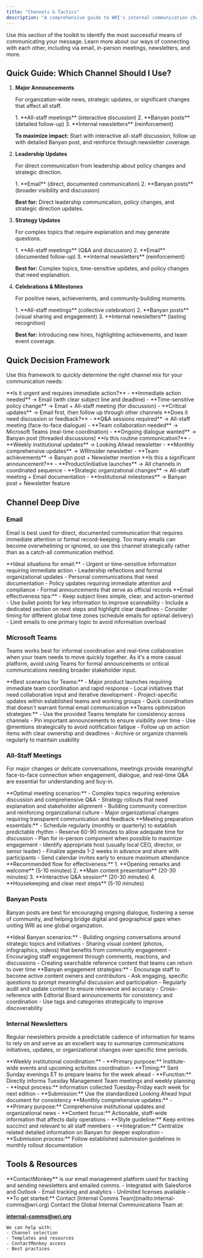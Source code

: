 ```yaml
---
title: "Channels & Tactics"
description: "A comprehensive guide to WRI's internal communication channels"
---
```


Use this section of the toolkit to identify the most successful means of communicating your message. Learn more about our ways of connecting with each other, including via email, in-person meetings, newsletters, and more.

## Quick Guide: Which Channel Should I Use?

<Steps>

1. **Major Announcements**
   
   For organization-wide news, strategic updates, or significant changes that affect all staff.
   
   <Aside type="tip" title="Best Channel Combination">
   1. **All-staff meetings** (interactive discussion)
   2. **Banyan posts** (detailed follow-up)
   3. **Internal newsletters** (reinforcement)
   </Aside>
   
   **To maximize impact:** Start with interactive all-staff discussion, follow up with detailed Banyan post, and reinforce through newsletter coverage.

2. **Leadership Updates**
   
   For direct communication from leadership about policy changes and strategic direction.
   
   <Aside type="note" title="Best Channel Combination">
   1. **Email** (direct, documented communication)
   2. **Banyan posts** (broader visibility and discussion)
   </Aside>
   
   **Best for:** Direct leadership communication, policy changes, and strategic direction updates.

3. **Strategy Updates**
   
   For complex topics that require explanation and may generate questions.
   
   <Aside type="caution" title="Best Channel Combination">
   1. **All-staff meetings** (Q&A and discussion)
   2. **Email** (documented follow-up)
   3. **Internal newsletters** (reinforcement)
   </Aside>
   
   **Best for:** Complex topics, time-sensitive updates, and policy changes that need explanation.

4. **Celebrations & Milestones**
   
   For positive news, achievements, and community-building moments.
   
   <Aside type="tip" title="Best Channel Combination">
   1. **All-staff meetings** (collective celebration)
   2. **Banyan posts** (visual sharing and engagement)
   3. **Internal newsletters** (lasting recognition)
   </Aside>
   
   **Best for:** Introducing new hires, highlighting achievements, and team event coverage.

</Steps>

## Quick Decision Framework

Use this framework to quickly determine the right channel mix for your communication needs:

<Tabs>
<TabItem label="Urgent Matters">
**Is it urgent and requires immediate action?**
- **Immediate action needed** → Email (with clear subject line and deadline)
- **Time-sensitive policy change** → Email + All-staff meeting (for discussion)
- **Critical updates** → Email first, then follow up through other channels
</TabItem>
<TabItem label="Interactive Content">
**Does it need discussion or feedback?**
- **Q&A sessions required** → All-staff meeting (face-to-face dialogue)
- **Team collaboration needed** → Microsoft Teams (real-time coordination)
- **Ongoing dialogue wanted** → Banyan post (threaded discussions)
</TabItem>
<TabItem label="Regular Updates">
**Is this routine communication?**
- **Weekly institutional updates** → Looking Ahead newsletter
- **Monthly comprehensive updates** → WRInsider newsletter
- **Team achievements** → Banyan post + Newsletter mention
</TabItem>
<TabItem label="Major Events">
**Is this a significant announcement?**
- **Product/initiative launches** → All channels in coordinated sequence
- **Strategic organizational changes** → All-staff meeting + Email documentation
- **Institutional milestones** → Banyan post + Newsletter feature
</TabItem>
</Tabs>


## Channel Deep Dive

### Email

Email is best used for direct, documented communication that requires immediate attention or formal record-keeping. Too many emails can become overwhelming or ignored, so use this channel strategically rather than as a catch-all communication method.

<Tabs>
<TabItem label="When to Use">
**Ideal situations for email:**
- Urgent or time-sensitive information requiring immediate action
- Leadership reflections and formal organizational updates
- Personal communications that need documentation
- Policy updates requiring immediate attention and compliance
- Formal announcements that serve as official records
</TabItem>
<TabItem label="Best Practices">
**Email effectiveness tips:**
- Keep subject lines simple, clear, and action-oriented
- Use bullet points for key information to improve scannability
- Include a dedicated section on next steps and highlight clear deadlines
- Consider timing for different global time zones (schedule emails for optimal delivery)
- Limit emails to one primary topic to avoid information overload
</TabItem>
</Tabs>

### Microsoft Teams

Teams works best for informal coordination and real-time collaboration when your team needs to move quickly together. As it's a more casual platform, avoid using Teams for formal announcements or critical communications needing broader stakeholder input.

<Tabs>
<TabItem label="When to Use">
**Best scenarios for Teams:**
- Major product launches requiring immediate team coordination and rapid response
- Local initiatives that need collaborative input and iterative development
- Project-specific updates within established teams and working groups
- Quick coordination that doesn't warrant formal email communication
</TabItem>
<TabItem label="Best Practices">
**Teams optimization strategies:**
- Use the provided Teams template for consistency across channels
- Pin important announcements to ensure visibility over time
- Use @mentions strategically to avoid notification fatigue
- Follow up on action items with clear ownership and deadlines
- Archive or organize channels regularly to maintain usability
</TabItem>
</Tabs>

### All-Staff Meetings

For major changes or delicate conversations, meetings provide meaningful face-to-face connection when engagement, dialogue, and real-time Q&A are essential for understanding and buy-in.

<Tabs>
<TabItem label="Best Uses">
**Optimal meeting scenarios:**
- Complex topics requiring extensive discussion and comprehensive Q&A
- Strategy rollouts that need explanation and stakeholder alignment
- Building community connection and reinforcing organizational culture
- Major organizational changes requiring transparent communication and feedback
</TabItem>
<TabItem label="Planning Checklist">
**Meeting preparation essentials:**
- Schedule regularly (monthly or quarterly) to establish predictable rhythm
- Reserve 60-90 minutes to allow adequate time for discussion
- Plan for in-person component when possible to maximize engagement
- Identify appropriate host (usually local CEO, director, or senior leader)
- Finalize agenda 1-2 weeks in advance and share with participants
- Send calendar invites early to ensure maximum attendance
</TabItem>
<TabItem label="Meeting Structure">
**Recommended flow for effectiveness:**
1. **Opening remarks and welcome** (5-10 minutes)
2. **Main content presentation** (20-30 minutes)
3. **Interactive Q&A session** (20-30 minutes)
4. **Housekeeping and clear next steps** (5-10 minutes)
</TabItem>
</Tabs>

### Banyan Posts

Banyan posts are best for encouraging ongoing dialogue, fostering a sense of community, and helping bridge digital and geographical gaps when uniting WRI as one global organization.

<Tabs>
<TabItem label="When to Use">
**Ideal Banyan scenarios:**
- Building ongoing conversations around strategic topics and initiatives
- Sharing visual content (photos, infographics, videos) that benefits from community engagement
- Encouraging staff engagement through comments, reactions, and discussions
- Creating searchable reference content that teams can return to over time
</TabItem>
<TabItem label="Best Practices">
**Banyan engagement strategies:**
- Encourage staff to become active content owners and contributors
- Ask engaging, specific questions to prompt meaningful discussion and participation
- Regularly audit and update content to ensure relevance and accuracy
- Cross-reference with Editorial Board announcements for consistency and coordination
- Use tags and categories strategically to improve discoverability
</TabItem>
</Tabs>

### Internal Newsletters

Regular newsletters provide a predictable cadence of information for teams to rely on and serve as an excellent way to summarize communications initiatives, updates, or organizational changes over specific time periods.

<Tabs>
<TabItem label="Looking Ahead (Weekly)">
**Weekly institutional coordination:**
- **Primary purpose:** Institute-wide events and upcoming activities coordination
- **Timing:** Sent Sunday evenings ET to prepare teams for the week ahead
- **Function:** Directly informs Tuesday Management Team meetings and weekly planning
- **Input process:** Information collected Tuesday-Friday each week for next edition
- **Submission:** Use the standardized Looking Ahead Input document for consistency
</TabItem>
<TabItem label="WRInsider (Monthly)">
**Monthly comprehensive updates:**
- **Primary purpose:** Comprehensive institutional updates and organizational news
- **Content focus:** Actionable, staff-wide information that affects daily operations
- **Style guideline:** Keep entries succinct and relevant to all staff members
- **Integration:** Centralize related detailed information on Banyan for deeper exploration
- **Submission process:** Follow established submission guidelines in monthly rollout documentation
</TabItem>
</Tabs>

## Tools & Resources

<CardGrid>
  <Card title="ContactMonkey" icon="document">
    **ContactMonkey** is our email management platform used for tracking and sending newsletters and emailed comms.
    - Integrated with Salesforce and Outlook
    - Email tracking and analytics
    - Unlimited licenses available
    - **To get started:** Contact [Internal Comms Team](mailto:internal-comms@wri.org)
  </Card>

  <Card title="Need Help?" icon="comment">
    Contact the Global Internal Communications Team at:
    
   [**internal-comms@wri.org**](mailto:internal-comms@wri.org)
    
    We can help with:
    - Channel selection
    - Templates and resources
    - ContactMonkey access
    - Best practices
  </Card>
</CardGrid>